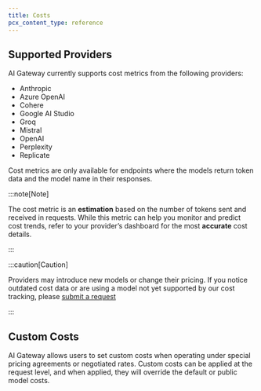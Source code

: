 ```yaml
---
title: Costs
pcx_content_type: reference
---
```


## Supported Providers

AI Gateway currently supports cost metrics from the following providers:

- Anthropic
- Azure OpenAI
- Cohere
- Google AI Studio
- Groq
- Mistral
- OpenAI
- Perplexity
- Replicate

Cost metrics are only available for endpoints where the models return token data and the model name in their responses.

:::note[Note]

The cost metric is an **estimation** based on the number of tokens sent and received in requests. While this metric can help you monitor and predict cost trends, refer to your provider’s dashboard for the most **accurate** cost details.

:::

:::caution[Caution]

Providers may introduce new models or change their pricing. If you notice outdated cost data or are using a model not yet supported by our cost tracking, please [submit a request](https://forms.gle/8kRa73wRnvq7bxL48)

:::

## Custom Costs

AI Gateway allows users to set custom costs when operating under special pricing agreements or negotiated rates. Custom costs can be applied at the request level, and when applied, they will override the default or public model costs.
